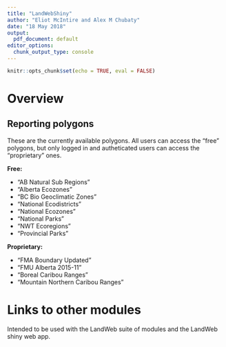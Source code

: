 ```yaml
---
title: "LandWebShiny"
author: "Eliot McIntire and Alex M Chubaty"
date: "18 May 2018"
output:
  pdf_document: default
editor_options: 
  chunk_output_type: console
---
```


```r
knitr::opts_chunk$set(echo = TRUE, eval = FALSE)
```

# Overview

## Reporting polygons

These are the currently available polygons.
All users can access the "free" polygons, but only logged in and autheticated users can access the "proprietary" ones.

**Free:**

- "AB Natural Sub Regions"
- "Alberta Ecozones"
- "BC Bio Geoclimatic Zones"
- "National Ecodistricts"
- "National Ecozones"
- "National Parks"
- "NWT Ecoregions"
- "Provincial Parks"

**Proprietary:**

- "FMA Boundary Updated"
- "FMU Alberta 2015-11"
- "Boreal Caribou Ranges"
- "Mountain Northern Caribou Ranges"

# Links to other modules

Intended to be used with the LandWeb suite of modules and the LandWeb shiny web app.
